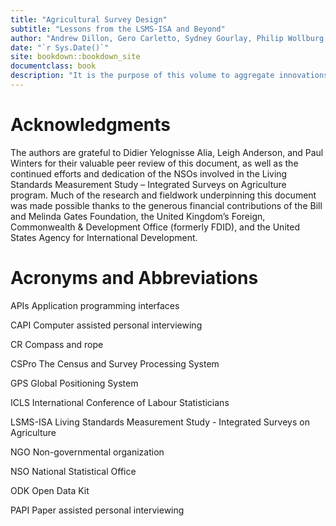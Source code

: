 ```yaml
--- 
title: "Agricultural Survey Design"
subtitle: "Lessons from the LSMS-ISA and Beyond"
author: "Andrew Dillon, Gero Carletto, Sydney Gourlay, Philip Wollburg, Alberto Zezza"
date: "`r Sys.Date()`"
site: bookdown::bookdown_site
documentclass: book
description: "It is the purpose of this volume to aggregate innovations in agricultural survey design from the experience of the Living Standards Measurement Study - Integrated Surveys on Agriculture (LSMS-ISA), academia, and other survey operations to provide recommendations for researchers, survey practitioners and policy analysts on lessons learned in survey design, while also highlighting topics for which more research is required to provide a conclusive survey design recommendation. From these agricultural survey design 'lessons learned', we highlight tradeoffs between household survey design choices, measurement error and data use."
---
```


# Acknowledgments {-}

The authors are grateful to Didier Yelognisse Alia, Leigh Anderson, and Paul Winters for their valuable peer review of this document, as well as the continued efforts and dedication of the NSOs involved in the Living Standards Measurement Study -- Integrated Surveys on Agriculture program. Much of the research and fieldwork underpinning this document was made possible thanks to the generous financial contributions of the Bill and Melinda Gates Foundation, the United Kingdom's Foreign, Commonwealth & Development Office (formerly FDID), and the United States Agency for International Development.

# Acronyms and Abbreviations {-}

APIs Application programming interfaces

CAPI Computer assisted personal interviewing

CR Compass and rope

CSPro The Census and Survey Processing System

GPS Global Positioning System

ICLS International Conference of Labour Statisticians

LSMS-ISA Living Standards Measurement Study - Integrated Surveys on Agriculture

NGO Non-governmental organization

NSO National Statistical Office

ODK Open Data Kit

PAPI Paper assisted personal interviewing